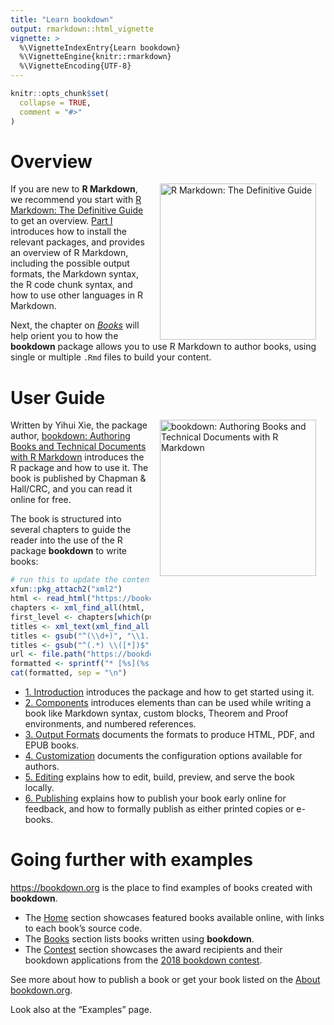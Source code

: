 ```yaml
---
title: "Learn bookdown"
output: rmarkdown::html_vignette
vignette: >
  %\VignetteIndexEntry{Learn bookdown}
  %\VignetteEngine{knitr::rmarkdown}
  %\VignetteEncoding{UTF-8}
---
```


```r
knitr::opts_chunk$set(
  collapse = TRUE,
  comment = "#>"
)
```

# Overview

<a href="https://bookdown.org/yihui/rmarkdown/books.html"><img src="https://bookdown.org/yihui/rmarkdown/images/cover.png" alt="R Markdown: The Definitive Guide" width="250" style="padding: 0 15px; float: right;"/></a>

If you are new to **R Markdown**, we recommend you start with [R Markdown: The Definitive Guide](https://bookdown.org/yihui/rmarkdown/books.html) to get an overview. [Part I](https://bookdown.org/yihui/rmarkdown/installation.html) introduces how to install the relevant packages, and provides an overview of R Markdown, including the possible output formats, the Markdown syntax, the R code chunk syntax, and how to use other languages in R Markdown.

Next, the chapter on [_Books_](https://bookdown.org/yihui/rmarkdown/books.html) will help orient you to how the **bookdown** package allows you to use R Markdown to author books, using single or multiple `.Rmd` files to build your content.


# User Guide

<a href="https://bookdown.org/yihui/bookdown/"><img src="https://bookdown.org/yihui/bookdown/images/cover.jpg" alt="bookdown: Authoring Books and Technical Documents with R Markdown" width="250" style="padding: 0 15px; float: right;"/></a>


Written by Yihui Xie, the package author, [bookdown: Authoring Books and Technical Documents with R Markdown](https://bookdown.org/yihui/bookdown/) introduces the R package and how to use it. The book is published by Chapman & Hall/CRC, and you can read it online for free.

The book is structured into several chapters to guide the reader into the use of the R package **bookdown** to write books: 

```r
# run this to update the content below
xfun::pkg_attach2("xml2")
html <- read_html("https://bookdown.org/yihui/bookdown/")
chapters <- xml_find_all(html, "//li[@class='chapter']")
first_level <- chapters[which(purrr::map_lgl(xml_attr(chapters, 'data-level'), ~ grepl('^\\d+$', .x)))]
titles <- xml_text(xml_find_all(first_level, "a"))
titles <- gsub("^(\\d+)", "\\1.", titles)
titles <- gsub("^(.*) \\([*])$", "\\1", titles)
url <- file.path("https://bookdown.org/yihui/bookdown", xml_attr(first_level, "data-path"))
formatted <- sprintf("* [%s](%s)", titles, url)
cat(formatted, sep = "\n")
```

* [1. Introduction](https://bookdown.org/yihui/bookdown/introduction.html) introduces the package and how to get started using it.
* [2. Components](https://bookdown.org/yihui/bookdown/components.html) introduces elements than can be used while writing a book like Markdown syntax, custom blocks, Theorem and Proof environments, and numbered references.
* [3. Output Formats](https://bookdown.org/yihui/bookdown/output-formats.html) documents the formats to produce HTML, PDF, and EPUB books. 
* [4. Customization](https://bookdown.org/yihui/bookdown/customization.html) documents the configuration options available for authors.
* [5. Editing](https://bookdown.org/yihui/bookdown/editing.html) explains how to edit, build, preview, and serve the book locally.
* [6. Publishing](https://bookdown.org/yihui/bookdown/publishing.html) explains how to publish your book early online for feedback, and how to formally publish as either printed copies or e-books.

# Going further with examples

<https://bookdown.org> is the place to find examples of books created with **bookdown**.

* The [Home](https://bookdown.org/home/) section showcases featured books available online, with links to each book's source code.
* The [Books](https://bookdown.org/home/archive/) section lists books written using **bookdown**.
* The [Contest](https://bookdown.org/home/contest/) section showcases the award recipients and their bookdown applications from the [2018 bookdown contest](https://posit.co/blog/first-bookdown-contest/).

See more about how to publish a book or get your book listed on the [About bookdown.org](https://bookdown.org/home/about/). 

Look also at the "Examples" page.
